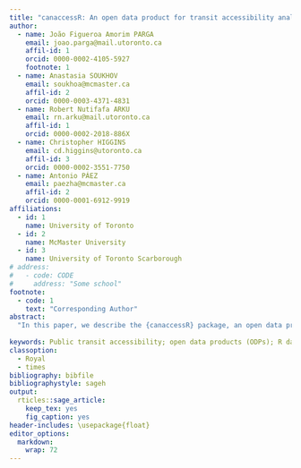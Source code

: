 ```yaml
---
title: "canaccessR: An open data product for transit accessibility analysis in Canada’s largest metropolitan areas."
author:
  - name: João Figueroa Amorim PARGA
    email: joao.parga@mail.utoronto.ca
    affil-id: 1
    orcid: 0000-0002-4105-5927
    footnote: 1
  - name: Anastasia SOUKHOV
    email: soukhoa@mcmaster.ca
    affil-id: 2
    orcid: 0000-0003-4371-4831
  - name: Robert Nutifafa ARKU
    email: rn.arku@mail.utoronto.ca
    affil-id: 1
    orcid: 0000-0002-2018-886X
  - name: Christopher HIGGINS
    email: cd.higgins@utoronto.ca
    affil-id: 3
    orcid: 0000-0002-3551-7750
  - name: Antonio PÁEZ
    email: paezha@mcmaster.ca
    affil-id: 2
    orcid: 0000-0001-6912-9919
affiliations:
  - id: 1
    name: University of Toronto
  - id: 2
    name: McMaster University
  - id: 3
    name: University of Toronto Scarborough
# address:
#   - code: CODE
#     address: "Some school"
footnote:
  - code: 1
    text: "Corresponding Author"
abstract: 
  "In this paper, we describe the {canaccessR} package, an open data product (ODP) created in R that contains public transit travel time estimates to employment locations and grocery stores across Canada's 12 largest metropolitan areas. We calculate travel time matrices (TTM) from and to each Dissemination Area (DA) within these regions for the years 2019 and 2023. We add value to the urban analytics community by processing and integrating raw data, and disseminating user-ready data in the domain of transportation accessibility in Canada. To do so, we use the {r5r} R package, General Transit Feed Specification (GTFS), OpenStreetMap (OSM), DMTI’s Enhanced Points of Interest, and Statistics Canada Census data. This data package can be used by researchers, practitioners, and transit agencies to estimate accessibility levels to these two essential destinations within these urban areas. Moreover, travel time matrices are computed from DA centroid to DA centroid, which means that they can be adapted for use in applications with any type of destination that is aggregated at the DA level. Finally, as an ODP, the {canaccess} package allows for open exploration, use, and contribution by users through its GitHub repository." 
    
keywords: Public transit accessibility; open data products (ODPs); R data package; travel time matrices.
classoption:
  - Royal
  - times
bibliography: bibfile
bibliographystyle: sageh
output:
  rticles::sage_article:
    keep_tex: yes
    fig_caption: yes
header-includes: \usepackage{float}
editor_options: 
  markdown: 
    wrap: 72
---
```


